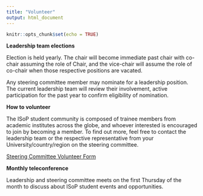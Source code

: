 ```yaml
---
title: "Volunteer"
output: html_document
---
```


```r
knitr::opts_chunk$set(echo = TRUE)
```


__Leadership team elections__

Election is held yearly. The chair will become immediate past chair with co-chair assuming the role of Chair, and the vice-chair will assume the role of co-chair when those respective positions are vacated.

Any steering committee member may nominate for a leadership position. The current leadership team will review their involvement, active participation for the past year to confirm eligibility of nomination.


__How to volunteer__

The ISoP student community is composed of trainee members from academic institutes across the globe, and whoever interested is encouraged to join by becoming a member. To find out more, feel free to contact the leadership team or the respective representative from your University/country/region on the steering committee.

[Steering Committee Volunteer Form](https://docs.google.com/forms/d/1fATom6Ts1jiMBAhJ_Sed_9q_J_L8_yssJ5DjIWg7cHg/)

__Monthly teleconference__

Leadership and steering committee meets on the first Thursday of the month to discuss about ISoP student events and opportunities.